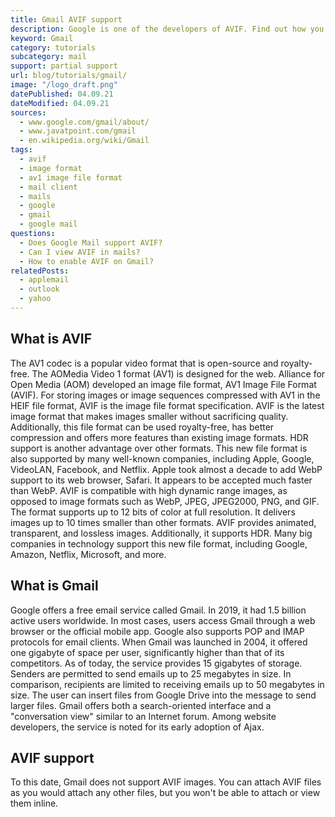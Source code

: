 ```yaml
---
title: Gmail AVIF support
description: Google is one of the developers of AVIF. Find out how you can use AVIF images in Gmail.
keyword: Gmail
category: tutorials
subcategory: mail
support: partial support
url: blog/tutorials/gmail/
image: "/logo_draft.png"
datePublished: 04.09.21
dateModified: 04.09.21
sources:
  - www.google.com/gmail/about/
  - www.javatpoint.com/gmail
  - en.wikipedia.org/wiki/Gmail
tags:
  - avif
  - image format
  - av1 image file format
  - mail client
  - mails
  - google
  - gmail
  - google mail
questions:
  - Does Google Mail support AVIF?
  - Can I view AVIF in mails?
  - How to enable AVIF on Gmail?
relatedPosts:
  - applemail
  - outlook
  - yahoo
---
```


## What is AVIF

The AV1 codec is a popular video format that is open-source and royalty-free. The AOMedia Video 1 format (AV1) is designed for the web. Alliance for Open Media (AOM) developed an image file format, AV1 Image File Format (AVIF). For storing images or image sequences compressed with AV1 in the HEIF file format, AVIF is the image file format specification. AVIF is the latest image format that makes images smaller without sacrificing quality. Additionally, this file format can be used royalty-free, has better compression and offers more features than existing image formats. HDR support is another advantage over other formats. This new file format is also supported by many well-known companies, including Apple, Google, VideoLAN, Facebook, and Netflix. Apple took almost a decade to add WebP support to its web browser, Safari. It appears to be accepted much faster than WebP. AVIF is compatible with high dynamic range images, as opposed to image formats such as WebP, JPEG, JPEG2000, PNG, and GIF. The format supports up to 12 bits of color at full resolution. It delivers images up to 10 times smaller than other formats. AVIF provides animated, transparent, and lossless images. Additionally, it supports HDR. Many big companies in technology support this new file format, including Google, Amazon, Netflix, Microsoft, and more.

## What is Gmail

Google offers a free email service called Gmail. In 2019, it had 1.5 billion active users worldwide. In most cases, users access Gmail through a web browser or the official mobile app. Google also supports POP and IMAP protocols for email clients. When Gmail was launched in 2004, it offered one gigabyte of space per user, significantly higher than that of its competitors. As of today, the service provides 15 gigabytes of storage. Senders are permitted to send emails up to 25 megabytes in size.
In comparison, recipients are limited to receiving emails up to 50 megabytes in size. The user can insert files from Google Drive into the message to send larger files. Gmail offers both a search-oriented interface and a "conversation view" similar to an Internet forum. Among website developers, the service is noted for its early adoption of Ajax.

## AVIF support

To this date, Gmail does not support AVIF images. You can attach AVIF files as you would attach any other files, but you won't be able to attach or view them inline.
